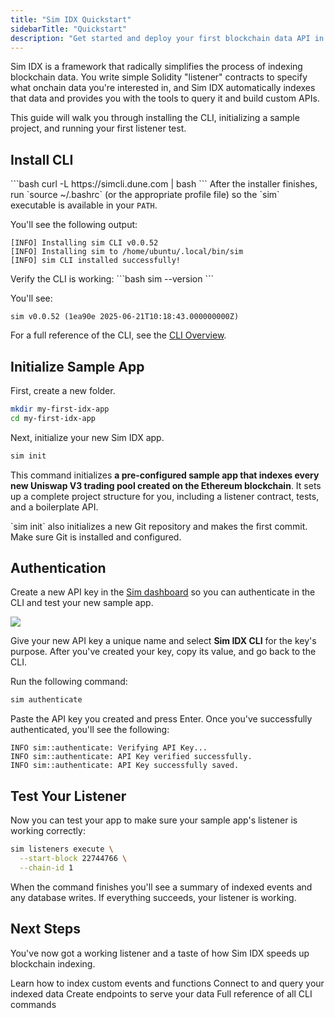 ```yaml
---
title: "Sim IDX Quickstart"
sidebarTitle: "Quickstart"
description: "Get started and deploy your first blockchain data API in minutes."
---
```


Sim IDX is a framework that radically simplifies the process of indexing blockchain data.
You write simple Solidity "listener" contracts to specify what onchain data you're interested in, and Sim IDX automatically indexes that data and provides you with the tools to query it and build custom APIs.

This guide will walk you through installing the CLI, initializing a sample project, and running your first listener test.

## Install CLI

<Steps>
<Step title="Download & Install the CLI">
  ```bash
  curl -L https://simcli.dune.com | bash
  ```

  <Info>
    After the installer finishes, run `source ~/.bashrc` (or the appropriate profile file) so the `sim` executable is available in your <code>PATH</code>.
  </Info>

  You'll see the following output:

  ```text
  [INFO] Installing sim CLI v0.0.52
  [INFO] Installing sim to /home/ubuntu/.local/bin/sim
  [INFO] sim CLI installed successfully!
  ```
</Step>

<Step title="Verify Installation">
  Verify the CLI is working:
  ```bash
  sim --version
  ```
  
  You'll see:
  
  ```
  sim v0.0.52 (1ea90e 2025-06-21T10:18:43.000000000Z)
  ```
</Step>
</Steps>

<Tip>For a full reference of the CLI, see the [CLI Overview](/idx/cli).</Tip>


## Initialize Sample App

First, create a new folder.

```bash
mkdir my-first-idx-app
cd my-first-idx-app
```

Next, initialize your new Sim IDX app.

```bash
sim init
```

This command initializes **a pre-configured sample app that indexes every new Uniswap V3 trading pool created on the Ethereum blockchain**.
It sets up a complete project structure for you, including a listener contract, tests, and a boilerplate API.

<Info>
  `sim init` also initializes a new Git repository and makes the first commit.
  Make sure Git is installed and configured.
</Info>

## Authentication

Create a new API key in the [Sim dashboard](https://sim.dune.com/) so you can authenticate in the CLI and test your new sample app.

<Frame caption="To generate a new API key, visit the Keys page and click the New button.">
  <img src="/images/idx/sim-idx-authentication.png" />
</Frame>

Give your new API key a unique name and select **Sim IDX CLI** for the key's purpose.
After you've created your key, copy its value, and go back to the CLI.

Run the following command:

```bash
sim authenticate
```

Paste the API key you created and press Enter.
Once you've successfully authenticated, you'll see the following:

```
INFO sim::authenticate: Verifying API Key...
INFO sim::authenticate: API Key verified successfully.
INFO sim::authenticate: API Key successfully saved.
```

## Test Your Listener

Now you can test your app to make sure your sample app's listener is working correctly:

```bash
sim listeners execute \
  --start-block 22744766 \
  --chain-id 1
```

When the command finishes you'll see a summary of indexed events and any database writes. If everything succeeds, your listener is working.

## Next Steps

You've now got a working listener and a taste of how Sim IDX speeds up blockchain indexing.

<Columns cols={2}>
  <Card title="Customize Your Listener" href="/idx/listener">
    Learn how to index custom events and functions
  </Card>
  <Card title="Explore Your Database" href="/idx/db">
    Connect to and query your indexed data
  </Card>
  <Card title="Build Custom APIs" href="/idx/apis">
    Create endpoints to serve your data
  </Card>
  <Card title="CLI Overview" href="/idx/cli">
    Full reference of all CLI commands
  </Card>
</Columns>
